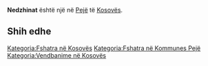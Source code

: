 {{Fshat në 
 | Emri                = Nedzhinat
 | EmriAlt                = 
 | NAME_SHORT_FORM=      
 | NAME_GENERIC=      
 | NAME_SORT_NAME_RO=      NEDZHINAT
 | FULL_NAME_RO = Nedzhinat
 | FULL_NAME_ND_RO=Nedzhinat
 | SORT_NAME_RG=NEDZHINAT
 | FULL_NAME_RG=Nedzhinat
 | FULL_NAME_ND_RG=Nedzhinat
 | SRP_NAME_SHORT_FORM=      
 | SRP_NAME_GENERIC=      
 | SRP_NAME_SORT_NAME_RO=      
 | SRP_FULL_NAME_RO = 
 | SRP_FULL_NAME_ND_RO=
 | SRP_SORT_NAME_RG=
 | SRP_FULL_NAME_RG=
 | SRP_FULL_NAME_ND_RG=
 | Emri (Rasa dhanore) = 
 | Figura              = 
 | Shteti              = Kosovo
 | Komuna              = Pejë
 | Kodi postar         = 
 | Sipërfaqja          = 

 | Popullsia           = 

 | Regj. i popullsisë  = 
 | Dend. e popullsisë  = 
 | Faqja zyrtare       = 
 <!--- Koordinatat ----> 
 | Gjerësia            = 42.6956
 | Gjatësia            = 20.111724
 | Lartësia            = 
}}
'''Nedzhinat''' është një [[]] në [[Pejë]] të [[Kosovës]].

<!-- == Gjeografia == -->
<!-- == Historia == -->
<!-- == Demografia == -->
== Shih edhe ==
{{Komuna Pejë}}
{{Kosovo-Administrata-Cung}}

[[Kategoria:Fshatra në Kosovës]]
[[Kategoria:Fshatra në Kommunes Pejë]]
[[Kategoria:Vendbanime në Kosovës]]
